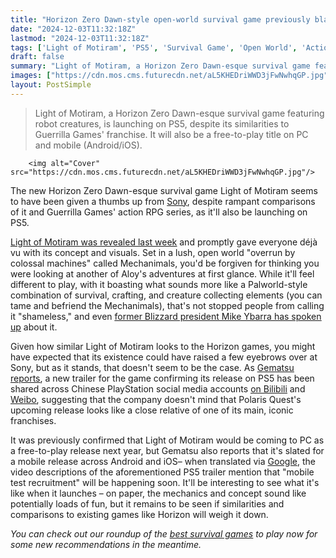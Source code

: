```yaml
---
title: "Horizon Zero Dawn-style open-world survival game previously blasted as 'shameless' seemingly gets a thumbs up from Sony as it confirms a PS5 release"
date: "2024-12-03T11:32:18Z"
lastmod: "2024-12-03T11:32:18Z"
tags: ['Light of Motiram', 'PS5', 'Survival Game', 'Open World', 'Action RPG', 'Mobile Game', 'Horizon Zero Dawn', 'Palworld', 'Free-to-Play']
draft: false
summary: "Light of Motiram, a Horizon Zero Dawn-esque survival game featuring robot creatures, is launching on PS5, despite its similarities to Guerrilla Games' franchise.  It will also be a free-to-play title on PC and mobile (Android/iOS)."
images: ["https://cdn.mos.cms.futurecdn.net/aL5KHEDriWWD3jFwNwhqGP.jpg"]
layout: PostSimple
---
```

> Light of Motiram, a Horizon Zero Dawn-esque survival game featuring robot creatures, is launching on PS5, despite its similarities to Guerrilla Games' franchise.  It will also be a free-to-play title on PC and mobile (Android/iOS).


        <img alt="Cover" src="https://cdn.mos.cms.futurecdn.net/aL5KHEDriWWD3jFwNwhqGP.jpg"/>
        
The new Horizon Zero Dawn-esque survival game Light of Motiram seems to have been given a thumbs up from [Sony](https://www.gamesradar.com/tag/sony/), despite rampant comparisons of it and Guerrilla Games' action RPG series, as it'll also be launching on PS5.

[<u>Light of Motiram was revealed last week</u>](https://www.gamesradar.com/games/survival/new-open-world-survival-game-called-shameless-amid-comparisons-to-horizon-zero-dawn-although-itll-play-more-like-palworld-with-robot-creatures/) and promptly gave everyone déjà vu with its concept and visuals. Set in a lush, open world "overrun by colossal machines" called Mechanimals, you'd be forgiven for thinking you were looking at another of Aloy's adventures at first glance. While it'll feel different to play, with it boasting what sounds more like a Palworld-style combination of survival, crafting, and creature collecting elements (you can tame and befriend the Mechanimals), that's not stopped people from calling it "shameless," and even [<u>former Blizzard president Mike Ybarra has spoken up</u>](https://www.gamesradar.com/games/open-world/tencents-new-horizon-zero-dawn-ripoff-is-so-blatant-that-even-blizzards-former-president-is-speaking-up-about-it/) about it.

Given how similar Light of Motiram looks to the Horizon games, you might have expected that its existence could have raised a few eyebrows over at Sony, but as it stands, that doesn't seem to be the case. As [<u>Gematsu reports</u>](https://www.gematsu.com/2024/11/light-of-motiram-adds-ps5-ios-and-android-versions-reveal-trailer-and-16-minutes-of-gameplay), a new trailer for the game confirming its release on PS5 has been shared across Chinese PlayStation social media accounts [<u>on Bilibili</u>](https://www.bilibili.com/video/BV1pBzcY5EJr/?spm_id_from=333.1368.list.card_archive.click) and [<u>Weibo</u>](https://weibo.com/2833736934/P2vKgcIxT), suggesting that the company doesn't mind that Polaris Quest's upcoming release looks like a close relative of one of its main, iconic franchises. 

It was previously confirmed that Light of Motiram would be coming to PC as a free-to-play release next year, but Gematsu also reports that it's slated for a mobile release across Android and iOS– when translated via [Google](https://www.gamesradar.com/tag/google/), the video descriptions of the aforementioned PS5 trailer mention that "mobile test recruitment" will be happening soon. It'll be interesting to see what it's like when it launches – on paper, the mechanics and concept sound like potentially loads of fun, but it remains to be seen if similarities and comparisons to existing games like Horizon will weigh it down. 

*You can check out our roundup of the *[<u><em>best survival games</em></u>](https://www.gamesradar.com/best-survival-games/)* to play now for some new recommendations in the meantime.*
        